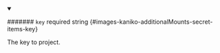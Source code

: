 
<details className="config-field" data-expandable="false" open>
<summary>

####### `key` <span class="config-field-required" data-required="false">required</span> <span class="config-field-type">string</span> <span class="config-field-default"></span> <span class="config-field-enum"></span> {#images-kaniko-additionalMounts-secret-items-key}

The key to project.

</summary>



</details>
